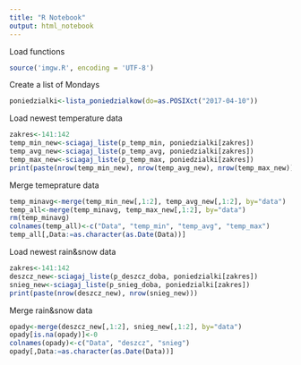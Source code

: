 ```yaml
---
title: "R Notebook"
output: html_notebook
---
```


Load functions

```r
source('imgw.R', encoding = 'UTF-8')
```

Create a list of Mondays

```r
poniedzialki<-lista_poniedzialkow(do=as.POSIXct("2017-04-10"))
```

Load newest temperature data

```r
zakres<-141:142
temp_min_new<-sciagaj_liste(p_temp_min, poniedzialki[zakres])
temp_avg_new<-sciagaj_liste(p_temp_avg, poniedzialki[zakres])
temp_max_new<-sciagaj_liste(p_temp_max, poniedzialki[zakres])
print(paste(nrow(temp_min_new), nrow(temp_avg_new), nrow(temp_max_new)))

```

Merge temeprature data

```r
temp_minavg<-merge(temp_min_new[,1:2], temp_avg_new[,1:2], by="data")
temp_all<-merge(temp_minavg, temp_max_new[,1:2], by="data")
rm(temp_minavg)
colnames(temp_all)<-c("Data", "temp_min", "temp_avg", "temp_max")
temp_all[,Data:=as.character(as.Date(Data))]

```

Load newest rain&snow data

```r
zakres<-141:142
deszcz_new<-sciagaj_liste(p_deszcz_doba, poniedzialki[zakres])
snieg_new<-sciagaj_liste(p_snieg_doba, poniedzialki[zakres])
print(paste(nrow(deszcz_new), nrow(snieg_new)))

```

Merge rain&snow data

```r
opady<-merge(deszcz_new[,1:2], snieg_new[,1:2], by="data")
opady[is.na(opady)]<-0
colnames(opady)<-c("Data", "deszcz", "snieg")
opady[,Data:=as.character(as.Date(Data))]

```
